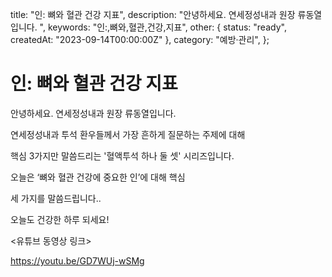   title: "인: 뼈와 혈관 건강 지표",
  description: "안녕하세요. 연세정성내과 원장 류동열입니다. ",
  keywords: "인:,뼈와,혈관,건강,지표",
  other: { status: "ready", createdAt: "2023-09-14T00:00:00Z" },
  category: "예방·관리",
};

# 인: 뼈와 혈관 건강 지표

안녕하세요. 연세정성내과 원장 류동열입니다.

연세정성내과 투석 환우들께서 가장 흔하게 질문하는 주제에 대해

핵심 3가지만 말씀드리는 '혈액투석 하나 둘 셋' 시리즈입니다.

오늘은 ‘뼈와 혈관 건강에 중요한 인’에 대해 핵심

세 가지를 말씀드립니다..

오늘도 건강한 하루 되세요!

&lt;유튜브 동영상 링크&gt;

https://youtu.be/GD7WUj-wSMg
